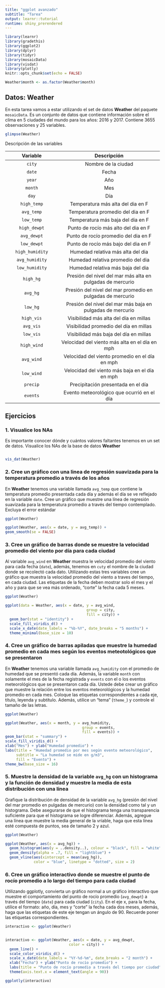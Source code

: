 ```yaml
---
title: "ggplot avanzado"
subtitle: "Tarea"
output: learnr::tutorial
runtime: shiny_prerendered
---
```


```r
library(learnr)
library(gradethis)
library(ggplot2)
library(dplyr)
library(tidyr)
library(mosaicData)
library(visdat)
library(plotly)
knitr::opts_chunk$set(echo = FALSE)

Weather$month <- as.factor(Weather$month)
```


## Datos: **Weather**

En esta tarea vamos a estar utilizando el set de datos **Weather** del paquete `mosaicData`. Es un conjunto de datos que contiene información sobre el clima en 5 ciudades del mundo para los años: 2016 y 2017. Contiene 3655 observaciones y 25 variables.  

```r
glimpse(Weather)
```

Descripción de las variables 

| Variable   | Descripción           |
|:----------:|:---------------------:|
| `city`     | Nombre de la ciudad |
| `date`  | Fecha |
| `year` | Año |
| `month` | Mes |
| `day` | Día |
| `high_temp` | Temperatura más alta del dia en F  |
| `avg_temp` | Temperatura promedio del dia en F  |
| `low_temp` | Temperatura más baja del dia en F  |
| `high_dewpt` | Punto de rocío más alto del dia en F  |
| `avg_dewpt` | Punto de rocío promedio del dia en F |
| `low_dewpt` | Punto de rocío más bajo del dia en F |
| `high_humidity` | Humedad relativa más alta del dia |
| `avg_humidity` | Humedad relativa promedio del dia |
| `low_humidity` | Humedad relativa más baja del dia |
| `high_hg` | Presión del nivel del mar más alta en pulgadas de mercurio |
| `avg_hg` | Presión del nivel del mar promedio en pulgadas de mercurio |
| `low_hg` | Presión del nivel del mar más baja en pulgadas de mercurio |
| `high_vis` | Visibilidad más alta del día en millas |
| `avg_vis` | Visibilidad promedio del día en millas |
| `low_vis` | Visibilidad más baja del día en millas |
| `high_wind` | Velocidad del viento más alta en el día en mph |
| `avg_wind` | Velocidad del viento promedio en el día en mph |
| `low_wind` | Velocidad del viento más baja en el día en mph
| `precip` | Precipitación presentada en el día |
| `events` | Evento meteorológico que ocurrió en el día |

## Ejercicios 


### 1. Visualice los NAs

Es importante conocer dónde y cuántos valores faltantes tenemos en un set de datos. Visualice los NAs de la base de datos **Weather**
```r

```

```r
vis_dat(Weather)
```



### 2. Cree un gráfico con una linea de regresión suavizada para la temperatura promedio a través de los años 
 
En **Weather** tenemos una variable llamada `avg_temp` que contiene la temperatura promedio presentada cada día y además el día se ve reflejado en la variable `date`. Cree un gráfico que muestre una línea de regresión suavizada para la temperatura promedio a través del tiempo contemplado. Excluya el error estándar
```r
ggplot(Weather)

```

```r
ggplot(Weather, aes(x = date, y = avg_temp)) +
geom_smooth(se = FALSE)
```


### 3. Cree un gráfico de barras donde se muestre la velocidad promedio del viento por día para cada ciudad 

Al variable `avg_wind` en **Weather** muestra le velocidad promedio del viento para cada fecha (`date`), además, tenemos en `cuty` el nombre de la ciudad donde se recolectó cada dato. Utilizando estas tres variables cree un gráfico que muestra la velocidad promedio del viento a traves del tiempo, en cada ciudad. Las etiquetas de la fecha deben mostrar solo el mes y el año y para que se vea más ordenado, "corte" la fecha cada 5 meses.

```r
ggplot(Weather)

```

```r
ggplot(data = Weather, aes(x = date, y = avg_wind, 
                                     group = city,
                                     fill = city)) +
  geom_bar(stat = "identity") +
  scale_fill_viridis_d() +
  scale_x_date(date_labels = "%b-%Y", date_breaks = "5 months") +
  theme_minimal(base_size = 10)
```


### 4. Cree un gráfico de barras apiladas que muestre la humedad promedio en cada mes según los eventos meteotológicos que se presentaron

En **Weather** tenemos una variable llamada `avg_humidity` con el promedio de humedad que se presentó cada día. Además, la variable `month` con solamente el mes de la fecha registrada y `events` con el o los eventos meteorológicos que se presentaron cada día. Ustede debe crear un gráfico que muestre la relación entre los eventos meteorológicos y la humedad promedio en cada mes. Coloque las etiquetas correspondientes a cada eje, título, leyenda y subtítulo. Además, utilice un "tema" (`theme_`) y controle el tamaño de las letras.

```r
ggplot(Weather)

```

```r
ggplot(Weather, aes(x = month, y = avg_humidity, 
                                   group = events,
                                   fill = events)) +
geom_bar(stat = "summary") +
scale_fill_viridis_d() +
xlab("Mes") + ylab("Humedad promedio") +
labs(title = "Humedad promedio por mes según evento meteorológico",
     subtitle = "La humedad se mide en g/m3",
     fill = "Evento") +
theme_bw(base_size = 16)
```


### 5. Muestre la densidad de la variable `avg_hg` con un histograma y la función de densidad y muestre la media de esta distribución con una línea

Grafique la distribución de densidad de la variable `avg_hg` (presión del nivel del mar promedio en pulgadas de mercurio) con la densidad como tal y un histograma. Debe asegurarse de que el histograma tenga una transparencia suficiente para que el histograma se logre diferenciar. Además, agregue una línea que muestre la media general de la vriable, haga que esta línea esté compuesta de puntos, sea de tamaño 2 y azul. 

```r
ggplot(Weather)

```

```r
ggplot(Weather, aes(x = avg_hg)) +
  geom_histogram(aes(y = ..density..), colour = "black", fill = "white") +
  geom_density(alpha = .7, fill = "lightblue") +
  geom_vline(aes(xintercept = mean(avg_hg)),
             color = "blue", linetype = "dotted", size = 2)
```


### 6. Cree un gráfico interactivo donde se muestre el punto de rocío promedio a lo largo del tiempo para cada ciudad 

Utilizando ggplotly, convierta un gráfico normal a un gráfico interactivo que muestre el comportamiento del punto de rocío promedio (`avg_dewpt`) a través del tiempo (`date`) para cada ciudad (`city`). En el eje x, para la fecha, utilice el formato: año, día, mes y "corte" la fecha cada dos meses, además, haga que las etiquetas de este eje tengan un ángulo de 90. Recuerde poner las etiquetas correspondientes.

```r
interactivo <- ggplot(Weather)
                      
```

```r
interactivo <- ggplot(Weather, aes(x = date, y = avg_dewpt, 
                             color = city)) +
  geom_line() +
  scale_color_viridis_d() +
  scale_x_date(date_labels = "%Y-%d-%m", date_breaks = "2 month") +
  xlab("Fecha") + ylab("Punto de rocío promedio") +
  labs(title = "Punto de rocío promedio a través del tiempo por ciudad", color = "Ciudad") +
  theme(axis.text.x = element_text(angle = 90))

ggplotly(interactivo)
```

